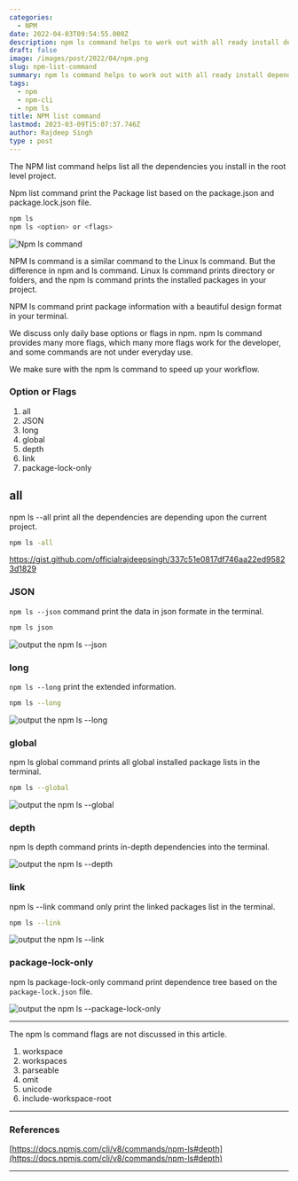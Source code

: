 ```yaml
---
categories:
  - NPM
date: 2022-04-03T09:54:55.000Z
description: npm ls command helps to work out with all ready install dependencies.
draft: false
image: /images/post/2022/04/npm.png
slug: npm-list-command
summary: npm ls command helps to work out with all ready install dependencies.
tags:
  - npm
  - npm-cli
  - npm ls
title: NPM list command
lastmod: 2023-03-09T15:07:37.746Z
author: Rajdeep Singh
type : post
---
```


The NPM list command helps list all the dependencies you install in the root
level project.

Npm list command print the Package list based on the package.json and
package.lock.json file.

```bash
npm ls
npm ls <option> or <flags>
```

![Npm ls command](/images/post/2022/03/carbon.png "Npm ls command")

NPM ls command is a similar command to the Linux ls command. But the difference
in npm and ls command. Linux ls command prints directory or folders, and the npm
ls command prints the installed packages in your project.

NPM ls command print package information with a beautiful design format in your
terminal.

We discuss only daily base options or flags in npm. npm ls command provides
many more flags, which many more flags work for the developer, and some commands
are not under everyday use.

We make sure with the npm ls command to speed up your workflow.

### Option or Flags

1. all
2. JSON
3. long
4. global
5. depth
6. link
7. package-lock-only

## all

npm ls --all print all the dependencies are depending upon the current project.

```bash
npm ls -all
```

https://gist.github.com/officialrajdeepsingh/337c51e0817df746aa22ed95823d1829

### JSON

`npm ls --json` command print the data in json formate in the terminal.

```bash
npm ls json
```

![output the npm ls --json](/images/post/2022/04/npm-ls---json.png "output the npm ls --json")

### long

`npm ls --long` print the extended information.

```bash
npm ls --long
```

![output the npm ls --long](/images/post/2022/04/npm-ls---long.png "output the npm ls --long")

### global

npm ls global command prints all global installed package lists in the terminal.

```bash
npm ls --global
```

![output the npm ls --global](/images/post/2022/04/npm-ls---global.png "output the npm ls --global")

### depth

npm ls depth command prints in-depth dependencies into the terminal.

![output the npm ls --depth](/images/post/2022/04/npm-ls---depth.png "output the npm ls --depth")

### link

npm ls --link command only print the linked packages list in the terminal.

```bash
npm ls --link
```

![output the npm ls --link](/images/post/2022/04/npm-ls---link.png "output the npm ls --link")

### package-lock-only

npm ls package-lock-only command print dependence tree based on the `package-lock.json` file.

![output the npm ls --package-lock-only](/images/post/2022/04/npm-ls---package-lock-only.png "output the npm ls --package-lock-only")

---

The npm ls command flags are not discussed in this article.

1. workspace
2. workspaces
3. parseable
4. omit
5. unicode
6. include-workspace-root

---

### References

[https://docs.npmjs.com/cli/v8/commands/npm-ls#depth](https://docs.npmjs.com/cli/v8/commands/npm-ls#depth)

---
